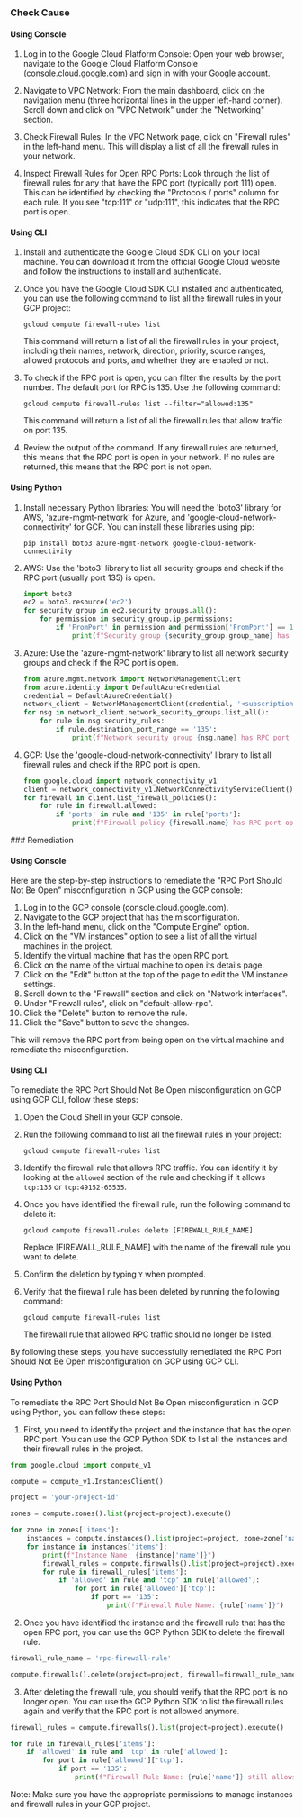 

<Tabs><Tab title='Cause'>
### Check Cause

#### Using Console

1. Log in to the Google Cloud Platform Console: Open your web browser, navigate to the Google Cloud Platform Console (console.cloud.google.com) and sign in with your Google account.

2. Navigate to VPC Network: From the main dashboard, click on the navigation menu (three horizontal lines in the upper left-hand corner). Scroll down and click on "VPC Network" under the "Networking" section.

3. Check Firewall Rules: In the VPC Network page, click on "Firewall rules" in the left-hand menu. This will display a list of all the firewall rules in your network.

4. Inspect Firewall Rules for Open RPC Ports: Look through the list of firewall rules for any that have the RPC port (typically port 111) open. This can be identified by checking the "Protocols / ports" column for each rule. If you see "tcp:111" or "udp:111", this indicates that the RPC port is open.

#### Using CLI

1. Install and authenticate the Google Cloud SDK CLI on your local machine. You can download it from the official Google Cloud website and follow the instructions to install and authenticate.

2. Once you have the Google Cloud SDK CLI installed and authenticated, you can use the following command to list all the firewall rules in your GCP project:

   ```
   gcloud compute firewall-rules list
   ```
   This command will return a list of all the firewall rules in your project, including their names, network, direction, priority, source ranges, allowed protocols and ports, and whether they are enabled or not.

3. To check if the RPC port is open, you can filter the results by the port number. The default port for RPC is 135. Use the following command:

   ```
   gcloud compute firewall-rules list --filter="allowed:135"
   ```
   This command will return a list of all the firewall rules that allow traffic on port 135.

4. Review the output of the command. If any firewall rules are returned, this means that the RPC port is open in your network. If no rules are returned, this means that the RPC port is not open.

#### Using Python

1. Install necessary Python libraries:
   You will need the 'boto3' library for AWS, 'azure-mgmt-network' for Azure, and 'google-cloud-network-connectivity' for GCP. You can install these libraries using pip:
   ```
   pip install boto3 azure-mgmt-network google-cloud-network-connectivity
   ```
2. AWS:
   Use the 'boto3' library to list all security groups and check if the RPC port (usually port 135) is open.
   ```python
   import boto3
   ec2 = boto3.resource('ec2')
   for security_group in ec2.security_groups.all():
       for permission in security_group.ip_permissions:
           if 'FromPort' in permission and permission['FromPort'] == 135:
               print(f"Security group {security_group.group_name} has RPC port open")
   ```
3. Azure:
   Use the 'azure-mgmt-network' library to list all network security groups and check if the RPC port is open.
   ```python
   from azure.mgmt.network import NetworkManagementClient
   from azure.identity import DefaultAzureCredential
   credential = DefaultAzureCredential()
   network_client = NetworkManagementClient(credential, '<subscription_id>')
   for nsg in network_client.network_security_groups.list_all():
       for rule in nsg.security_rules:
           if rule.destination_port_range == '135':
               print(f"Network security group {nsg.name} has RPC port open")
   ```
4. GCP:
   Use the 'google-cloud-network-connectivity' library to list all firewall rules and check if the RPC port is open.
   ```python
   from google.cloud import network_connectivity_v1
   client = network_connectivity_v1.NetworkConnectivityServiceClient()
   for firewall in client.list_firewall_policies():
       for rule in firewall.allowed:
           if 'ports' in rule and '135' in rule['ports']:
               print(f"Firewall policy {firewall.name} has RPC port open")
   ```

</Tab>

<Tab title='Remediation'>
### Remediation

#### Using Console

Here are the step-by-step instructions to remediate the "RPC Port Should Not Be Open" misconfiguration in GCP using the GCP console:

1. Log in to the GCP console (console.cloud.google.com).
2. Navigate to the GCP project that has the misconfiguration.
3. In the left-hand menu, click on the "Compute Engine" option.
4. Click on the "VM instances" option to see a list of all the virtual machines in the project.
5. Identify the virtual machine that has the open RPC port.
6. Click on the name of the virtual machine to open its details page.
7. Click on the "Edit" button at the top of the page to edit the VM instance settings.
8. Scroll down to the "Firewall" section and click on "Network interfaces".
9. Under "Firewall rules", click on "default-allow-rpc".
10. Click the "Delete" button to remove the rule.
11. Click the "Save" button to save the changes.

This will remove the RPC port from being open on the virtual machine and remediate the misconfiguration.

#### Using CLI

To remediate the RPC Port Should Not Be Open misconfiguration on GCP using GCP CLI, follow these steps:

1. Open the Cloud Shell in your GCP console.
2. Run the following command to list all the firewall rules in your project:
   
   `gcloud compute firewall-rules list`

3. Identify the firewall rule that allows RPC traffic. You can identify it by looking at the `allowed` section of the rule and checking if it allows `tcp:135` or `tcp:49152-65535`.
4. Once you have identified the firewall rule, run the following command to delete it:
   
   `gcloud compute firewall-rules delete [FIREWALL_RULE_NAME]`

   Replace [FIREWALL_RULE_NAME] with the name of the firewall rule you want to delete.

5. Confirm the deletion by typing `Y` when prompted.

6. Verify that the firewall rule has been deleted by running the following command:

   `gcloud compute firewall-rules list`

   The firewall rule that allowed RPC traffic should no longer be listed.

By following these steps, you have successfully remediated the RPC Port Should Not Be Open misconfiguration on GCP using GCP CLI.

#### Using Python

To remediate the RPC Port Should Not Be Open misconfiguration in GCP using Python, you can follow these steps:

1. First, you need to identify the project and the instance that has the open RPC port. You can use the GCP Python SDK to list all the instances and their firewall rules in the project.

```python
from google.cloud import compute_v1

compute = compute_v1.InstancesClient()

project = 'your-project-id'

zones = compute.zones().list(project=project).execute()

for zone in zones['items']:
    instances = compute.instances().list(project=project, zone=zone['name']).execute()
    for instance in instances['items']:
        print(f"Instance Name: {instance['name']}")
        firewall_rules = compute.firewalls().list(project=project).execute()
        for rule in firewall_rules['items']:
            if 'allowed' in rule and 'tcp' in rule['allowed']:
                for port in rule['allowed']['tcp']:
                    if port == '135':
                        print(f"Firewall Rule Name: {rule['name']}")
```

2. Once you have identified the instance and the firewall rule that has the open RPC port, you can use the GCP Python SDK to delete the firewall rule.

```python
firewall_rule_name = 'rpc-firewall-rule'

compute.firewalls().delete(project=project, firewall=firewall_rule_name).execute()
```

3. After deleting the firewall rule, you should verify that the RPC port is no longer open. You can use the GCP Python SDK to list the firewall rules again and verify that the RPC port is not allowed anymore.

```python
firewall_rules = compute.firewalls().list(project=project).execute()

for rule in firewall_rules['items']:
    if 'allowed' in rule and 'tcp' in rule['allowed']:
        for port in rule['allowed']['tcp']:
            if port == '135':
                print(f"Firewall Rule Name: {rule['name']} still allows RPC port")
``` 

Note: Make sure you have the appropriate permissions to manage instances and firewall rules in your GCP project.


</Tab>
</Tabs>